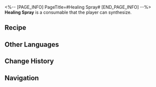 <%-- [PAGE_INFO]
PageTitle=#Healing Spray#
[END_PAGE_INFO] --%>
{{Consumable Infobox
|id          = 402001
|image       = Item Healing Spray.png
|type        = undefined
|rarity      = 3
|effect      = Upon use, immediately heals a single ally by 38% of their Max HP plus 400 extra HP.
|description = A common medicine used by adventurers to quickly seal wounds with adhesive foam.
|effectType  = 
|effectType2 = 
|effectType3 = 
|recipe      = {{cx|Source missing}}
|source1     = [[Omni-Synthesizer]]
|source2     = 
|source3     = 
}}
{{Description|''"In the past, all medical breakthroughs were made with the sweat and blood of the pioneers in this field. Now, with the help of Healing Spray, only sweat is needed!"''}}
'''Healing Spray''' is a consumable that the player can synthesize.

==Recipe==
{{Recipe
|type                   = Synthesis
|group                  = Consumable
|Solid Water            = 5
|Ambergris of Abundance = 3
|sort                   = Solid Water;Ambergris of Abundance
}}

==Other Languages==
{{Other Languages
|en   = Healing Spray
|zhs  = 愈合喷剂
|zht  = 癒合噴劑
|ja   = 癒合スプレー
|ko   = 치유 스프레이
|es   = Aerosol curativo
|fr   = Spray de guérison
|ru   = Лечебный спрей
|th   = Healing Spray
|vi   = Thuốc Phun Hồi Phục
|de   = Heilungsspray
|id   = Healing Spray
|pt   = Spray de Cura
}}

==Change History==
{{Change History|1.0}}

==Navigation==
{{Consumable Navbox}}
